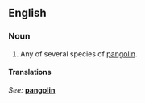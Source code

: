 ==English==

===Noun===
{{en-noun|sg=[[scaly]] [[anteater]]}}

# Any of several species of [[pangolin]].

====Translations====
{{top}}
''See: '' '''[[pangolin]]'''
{{bottom}}